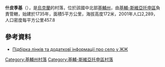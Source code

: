 {{coord|50|25|3|N|30|7|40|E|scale:30000|display=title}}

'''什皮季基'''（{{lang-uk|Шпитьки}}），是[[烏克蘭|烏克蘭]]的村落，位於該國中北部[[基輔州|基輔州]]，由[[基輔-斯維亞托申區|基輔-斯維亞托申區]]負責管轄，始建於1735年，面積5平方公里，海拔高度172米，2001年人口2,289，人口密度每平方公里457.8

==參考資料==
* [http://community.livejournal.com/chpytky/ Підбірка лінків та додатковї інформації про село у ЖЖ] {{Wayback|url=http://community.livejournal.com/chpytky/ |date=20110315210408 }}

{{DEFAULTSORT:Шпитьки}}
[[Category:基輔州村落|Category:基輔州村落]]
[[Category:基輔-斯維亞托申區村落|Category:基輔-斯維亞托申區村落]]


{{Kiev-geo-stub}}